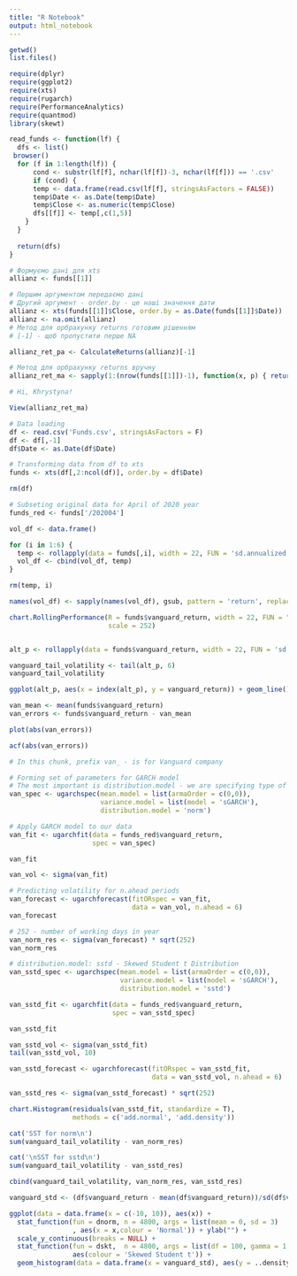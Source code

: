 ```yaml
---
title: "R Notebook"
output: html_notebook
---
```



```r
getwd()
list.files()
```

```r
require(dplyr)
require(ggplot2)
require(xts)
require(rugarch)
require(PerformanceAnalytics)
require(quantmod)
library(skewt)
```

```r
read_funds <- function(lf) {
  dfs <- list()
 browser()
  for (f in 1:length(lf)) {
      cond <- substr(lf[f], nchar(lf[f])-3, nchar(lf[f])) == '.csv'
      if (cond) {
      temp <- data.frame(read.csv(lf[f], stringsAsFactors = FALSE))
      temp$Date <- as.Date(temp$Date)
      temp$Close <- as.numeric(temp$Close)
      dfs[[f]] <- temp[,c(1,5)]
    }
  }
 
  return(dfs)
}
```

```r
# Формуємо дані для xts
allianz <- funds[[1]]

# Першим аргументом передаємо дані
# Другий аргумент - order.by - це наші значення дати
allianz <- xts(funds[[1]]$Close, order.by = as.Date(funds[[1]]$Date))
allianz <- na.omit(allianz)
# Метод для орбрахунку returns готовим рішенням
# [-1] - щоб пропустити перше NA

allianz_ret_pa <- CalculateReturns(allianz)[-1]

# Метод для орбрахунку returns вручну
allianz_ret_ma <- sapply(1:(nrow(funds[[1]])-1), function(x, p) { return((p[x+1] - p[x])/p[x]) }, funds[[1]]$Close)

# Hi, Khrystyna!
```

```r
View(allianz_ret_ma)
```

```r
# Data loading
df <- read.csv('Funds.csv', stringsAsFactors = F)
df <- df[,-1]
df$Date <- as.Date(df$Date)

# Transforming data from df to xts
funds <- xts(df[,2:ncol(df)], order.by = df$Date)

rm(df)

# Subseting original data for April of 2020 year
funds_red <- funds['/202004']

```

```r
vol_df <- data.frame()

for (i in 1:6) {
  temp <- rollapply(data = funds[,i], width = 22, FUN = 'sd.annualized', scale = 252)
  vol_df <- cbind(vol_df, temp)
}

rm(temp, i)

names(vol_df) <- sapply(names(vol_df), gsub, pattern = 'return', replacement = 'volatility')

chart.RollingPerformance(R = funds$vanguard_return, width = 22, FUN = "sd.annualized",
                         scale = 252)


alt_p <- rollapply(data = funds$vanguard_return, width = 22, FUN = 'sd.annualized', scale = 252)

vanguard_tail_volatility <- tail(alt_p, 6)
vanguard_tail_volatility

ggplot(alt_p, aes(x = index(alt_p), y = vanguard_return)) + geom_line()
```

```r
van_mean <- mean(funds$vanguard_return)
van_errors <- funds$vanguard_return - van_mean

plot(abs(van_errors))

acf(abs(van_errors))
```

```r
# In this chunk, prefix van_ - is for Vanguard company

# Forming set of parameters for GARCH model
# The most important is distribution.model - we are specifying type of distribution 
van_spec <- ugarchspec(mean.model = list(armaOrder = c(0,0)),
                       variance.model = list(model = 'sGARCH'),
                       distribution.model = 'norm')

# Apply GARCH model to our data 
van_fit <- ugarchfit(data = funds_red$vanguard_return,
                     spec = van_spec)

van_fit

van_vol <- sigma(van_fit)

# Predicting volatility for n.ahead periods
van_forecast <- ugarchforecast(fitORspec = van_fit,
                               data = van_vol, n.ahead = 6)
van_forecast

# 252 - number of working days in year
van_norm_res <- sigma(van_forecast) * sqrt(252)
van_norm_res
```

```r
# distribution.model: sstd - Skewed Student t Distribution
van_sstd_spec <- ugarchspec(mean.model = list(armaOrder = c(0,0)),
                            variance.model = list(model = 'sGARCH'),
                            distribution.model = 'sstd')

van_sstd_fit <- ugarchfit(data = funds_red$vanguard_return,
                          spec = van_sstd_spec)

van_sstd_fit

van_sstd_vol <- sigma(van_sstd_fit)
tail(van_sstd_vol, 10)

van_sstd_forecast <- ugarchforecast(fitORspec = van_sstd_fit,
                                    data = van_sstd_vol, n.ahead = 6)

van_sstd_res <- sigma(van_sstd_forecast) * sqrt(252)

chart.Histogram(residuals(van_sstd_fit, standardize = T),
                methods = c('add.normal', 'add.density'))
```

```r
cat('SST for norm\n')
sum(vanguard_tail_volatility - van_norm_res)

cat('\nSST for sstd\n')
sum(vanguard_tail_volatility - van_sstd_res)

cbind(vanguard_tail_volatility, van_norm_res, van_sstd_res)
```


```r
vanguard_std <- (df$vanguard_return - mean(df$vanguard_return))/sd(df$vanguard_return)

ggplot(data = data.frame(x = c(-10, 10)), aes(x)) +
  stat_function(fun = dnorm, n = 4800, args = list(mean = 0, sd = 3)
                , aes(x = x,colour = 'Normal')) + ylab("") +
  scale_y_continuous(breaks = NULL) +
  stat_function(fun = dskt,  n = 4800, args = list(df = 100, gamma = 1.2), 
                aes(colour = 'Skewed Student t')) +
  geom_histogram(data = data.frame(x = vanguard_std), aes(y = ..density..), bins = 100, alpha = 0.3)

```

